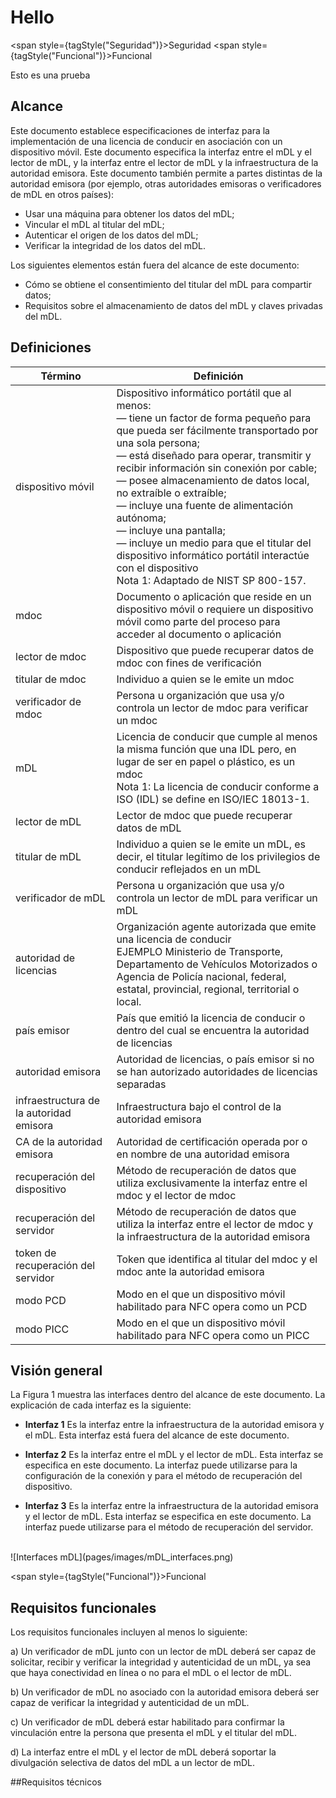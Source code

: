
# Hello

<span style={tagStyle("Seguridad")}>Seguridad</span>
<span style={tagStyle("Funcional")}>Funcional</span>

Esto es una prueba

## Alcance 

Este documento establece especificaciones de interfaz para la implementación de una licencia de conducir en
asociación con un dispositivo móvil. Este documento especifica la interfaz entre el mDL y el lector
de mDL, y la interfaz entre el lector de mDL y la infraestructura de la autoridad emisora. Este
documento también permite a partes distintas de la autoridad emisora (por ejemplo, otras autoridades emisoras o
verificadores de mDL en otros países):
- Usar una máquina para obtener los datos del mDL;
- Vincular el mDL al titular del mDL;
- Autenticar el origen de los datos del mDL;
- Verificar la integridad de los datos del mDL.

Los siguientes elementos están fuera del alcance de este documento:
- Cómo se obtiene el consentimiento del titular del mDL para compartir datos;
- Requisitos sobre el almacenamiento de datos del mDL y claves privadas del mDL.

## Definiciones

| Término | Definición |
|---------|------------|
| dispositivo móvil | Dispositivo informático portátil que al menos: <br/>— tiene un factor de forma pequeño para que pueda ser fácilmente transportado por una sola persona; <br/>— está diseñado para operar, transmitir y recibir información sin conexión por cable; <br/>— posee almacenamiento de datos local, no extraíble o extraíble; <br/>— incluye una fuente de alimentación autónoma; <br/>— incluye una pantalla; <br/>— incluye un medio para que el titular del dispositivo informático portátil interactúe con el dispositivo <br/>Nota 1: Adaptado de NIST SP 800-157. |
| mdoc | Documento o aplicación que reside en un dispositivo móvil o requiere un dispositivo móvil como parte del proceso para acceder al documento o aplicación |
| lector de mdoc | Dispositivo que puede recuperar datos de mdoc con fines de verificación |
| titular de mdoc | Individuo a quien se le emite un mdoc |
| verificador de mdoc | Persona u organización que usa y/o controla un lector de mdoc para verificar un mdoc |
| mDL | Licencia de conducir que cumple al menos la misma función que una IDL pero, en lugar de ser en papel o plástico, es un mdoc <br/>Nota 1: La licencia de conducir conforme a ISO (IDL) se define en ISO/IEC 18013-1. |
| lector de mDL | Lector de mdoc que puede recuperar datos de mDL |
| titular de mDL | Individuo a quien se le emite un mDL, es decir, el titular legítimo de los privilegios de conducir reflejados en un mDL |
| verificador de mDL | Persona u organización que usa y/o controla un lector de mDL para verificar un mDL |
| autoridad de licencias | Organización agente autorizada que emite una licencia de conducir <br/>EJEMPLO Ministerio de Transporte, Departamento de Vehículos Motorizados o Agencia de Policía nacional, federal, estatal, provincial, regional, territorial o local. |
| país emisor | País que emitió la licencia de conducir o dentro del cual se encuentra la autoridad de licencias |
| autoridad emisora | Autoridad de licencias, o país emisor si no se han autorizado autoridades de licencias separadas |
| infraestructura de la autoridad emisora | Infraestructura bajo el control de la autoridad emisora |
| CA de la autoridad emisora | Autoridad de certificación operada por o en nombre de una autoridad emisora |
| recuperación del dispositivo | Método de recuperación de datos que utiliza exclusivamente la interfaz entre el mdoc y el lector de mdoc |
| recuperación del servidor | Método de recuperación de datos que utiliza la interfaz entre el lector de mdoc y la infraestructura de la autoridad emisora |
| token de recuperación del servidor | Token que identifica al titular del mdoc y el mdoc ante la autoridad emisora |
| modo PCD | Modo en el que un dispositivo móvil habilitado para NFC opera como un PCD |
| modo PICC | Modo en el que un dispositivo móvil habilitado para NFC opera como un PICC |


## Visión general

La Figura 1 muestra las interfaces dentro del alcance de este documento. La explicación de cada interfaz es la siguiente:

- **Interfaz 1** Es la interfaz entre la infraestructura de la autoridad emisora y el mDL. Esta interfaz está fuera del alcance de este documento.

- **Interfaz 2** Es la interfaz entre el mDL y el lector de mDL. Esta interfaz se especifica en este documento. La interfaz puede utilizarse para la configuración de la conexión y para el método de recuperación del dispositivo.

- **Interfaz 3** Es la interfaz entre la infraestructura de la autoridad emisora y el lector de mDL. Esta interfaz se especifica en este documento. La interfaz puede utilizarse para el método de recuperación del servidor.
<br/>
<div style={{ display: 'flex', justifyContent: 'center' }}>
  ![Interfaces mDL](pages/images/mDL_interfaces.png)
</div>

<span style={tagStyle("Funcional")}>Funcional</span>
## Requisitos funcionales

Los requisitos funcionales incluyen al menos lo siguiente:

a) Un verificador de mDL junto con un lector de mDL deberá ser capaz de solicitar, recibir y verificar la integridad y autenticidad de un mDL, ya sea que haya conectividad en línea o no para el mDL o el lector de mDL.

b) Un verificador de mDL no asociado con la autoridad emisora deberá ser capaz de verificar la integridad y autenticidad de un mDL.

c) Un verificador de mDL deberá estar habilitado para confirmar la vinculación entre la persona que presenta el mDL y el titular del mDL.

d) La interfaz entre el mDL y el lector de mDL deberá soportar la divulgación selectiva de datos del mDL a un lector de mDL.

##Requisitos técnicos

